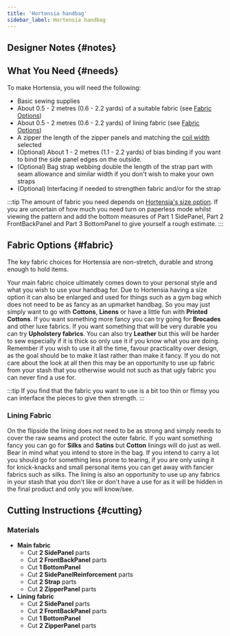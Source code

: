 ```yaml
---
title: 'Hortensia handbag'
sidebar_label: Hortensia handbag
---
```



<DocusaurusDoc>
  <DesignInfo design="hortensia" noDocsLink />
</DocusaurusDoc>

## Designer Notes {#notes}

<Notes />

## What You Need {#needs}

To make Hortensia, you will need the following:

- Basic sewing supplies
- About 0.5 - 2 metres (0.6 - 2.2 yards) of a suitable fabric (see [Fabric
  Options](#fabric))
- About 0.5 - 2 metres (0.6 - 2.2 yards) of lining fabric (see [Fabric
  Options](#fabric))
- A zipper the length of the zipper panels and matching the [coil
  width](/docs/designs/hortensia/options/zippersize/) selected
- (Optional) About 1 - 2 metres (1.1 - 2.2 yards) of bias binding if you want
  to bind the side panel edges on the outside.
- (Optional) Bag strap webbing double the length of the strap part with seam
  allowance and similar width if you don't wish to make your own straps
- (Optional) Interfacing if needed to strengthen fabric and/or for the strap

:::tip
The amount of fabric you need depends on [Hortensia's size
option](/docs/designs/hortensia/options#size). If you are uncertain of how much
you need turn on paperless mode whilst viewing the pattern and add the bottom
measures of Part 1 SidePanel, Part 2 FrontBackPanel and Part 3 BottomPanel to
give yourself a rough estimate.
:::

## Fabric Options {#fabric}

The key fabric choices for Hortensia are non-stretch, durable and strong enough
to hold items.

Your main fabric choice ultimately comes down to your personal style and what
you wish to use your handbag for. Due to Hortensia having a size option it can
also be enlarged and used for things such as a gym bag which does not need to
be as fancy as an upmarket handbag. So you may just simply want to go with
**Cottons**, **Linens** or have a little fun with **Printed Cottons**. If you
want something more fancy you can try going for **Brocades** and other luxe
fabrics. If you want something that will be very durable you can try
**Upholstery fabrics**. You can also try **Leather** but this will be harder to
sew especially if it is thick so only use it if you know what you are doing.
Remember if you wish to use it all the time, favour practicality over design,
as the goal should be to make it last rather than make it fancy. If you do not
care about the look at all then this may be an opportunity to use up fabric
from your stash that you otherwise would not such as that ugly fabric you can
never find a use for.

:::tip
If you find that the fabric you want to use is a bit too thin or flimsy you can
interface the pieces to give then strength.
:::

### Lining Fabric

On the flipside the lining does not need to be as strong and simply needs to
cover the raw seams and protect the outer fabric. If you want something fancy
you can go for **Silks** and **Satins** but **Cotton** linings will do just as
well. Bear in mind what you intend to store in the bag. If you intend to carry
a lot you should go for something less prone to tearing, if you are only using
it for knick-knacks and small personal items you can get away with fancier
fabrics such as silks. The lining is also an opportunity to use up any fabrics
in your stash that you don't like or don't have a use for as it will be hidden
in the final product and only you will know/see.

## Cutting Instructions {#cutting}

### Materials

- **Main fabric**
  - Cut **2 SidePanel** parts
  - Cut **2 FrontBackPanel** parts
  - Cut **1 BottomPanel**
  - Cut **2 SidePanelReinforcement** parts
  - Cut **2 Strap** parts
  - Cut **2 ZipperPanel** parts
- **Lining fabric**
  - Cut **2 SidePanel** parts
  - Cut **2 FrontBackPanel** parts
  - Cut **1 BottomPanel**
  - Cut **2 ZipperPanel** parts

